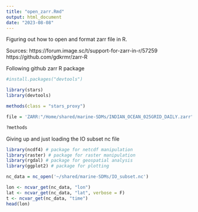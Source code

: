 ```yaml
---
title: "open_zarr.Rmd"
output: html_document
date: "2023-08-08"
---
```


Figuring out how to open and format zarr file in R.

Sources:
https://forum.image.sc/t/support-for-zarr-in-r/57259
https://github.com/gdkrmr/zarr-R

Following github zarr R package

```r
#install.packages("devtools")

library(stars)
library(devtools)

methods(class = "stars_proxy")

file = 'ZARR:"/Home/shared/marine-SDMs/INDIAN_OCEAN_025GRID_DAILY.zarr"'

?methods
```

Giving up and just loading the IO subset nc file

```r
library(ncdf4) # package for netcdf manipulation
library(raster) # package for raster manipulation
library(rgdal) # package for geospatial analysis
library(ggplot2) # package for plotting

nc_data = nc_open('~/shared/marine-SDMs/IO_subset.nc')

lon <- ncvar_get(nc_data, "lon")
lat <- ncvar_get(nc_data, "lat", verbose = F)
t <- ncvar_get(nc_data, "time")
head(lon)
```
